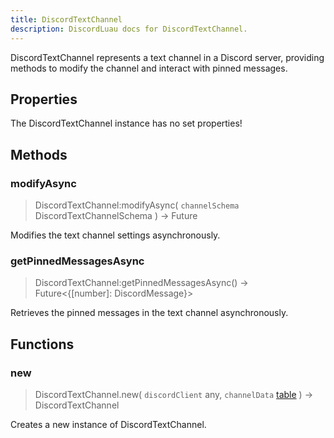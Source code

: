 ```yaml
---
title: DiscordTextChannel
description: DiscordLuau docs for DiscordTextChannel.
---
```

[//]: # (This file was automatically compiled through the Generator luau code under this repository)
[//]: # (if you want to edit the documentation of discord-luau, please write changes)
[//]: # (to the discord-luau repository itself, we extract the comments from discord-luau and translate)
[//]: # (them into markdown files that Nextra can interpret!)

DiscordTextChannel represents a text channel in a Discord server, providing methods to modify the channel and interact with pinned messages.

[//]: # (----- DOCUMENT PROPERTIES ----- )

## Properties

The DiscordTextChannel instance has no set properties!

[//]: # (----- DOCUMENT METHODS ----- )

## Methods

### modifyAsync

> DiscordTextChannel:modifyAsync( `channelSchema` DiscordTextChannelSchema ) ->  Future<unknown> 

Modifies the text channel settings asynchronously.
### getPinnedMessagesAsync

> DiscordTextChannel:getPinnedMessagesAsync() ->  Future<\{[number]: DiscordMessage}> 

Retrieves the pinned messages in the text channel asynchronously.

[//]: # (----- DOCUMENT FUNCTIONS ----- )

## Functions

### new

> DiscordTextChannel.new( `discordClient` any, `channelData` [table](https://www.lua.org/pil/2.5.html) ) ->  DiscordTextChannel 

Creates a new instance of DiscordTextChannel.

